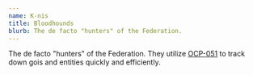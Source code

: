 ```yaml
---
name: K-nis
title: Bloodhounds
blurb: The de facto "hunters" of the Federation.
---
```


The de facto "hunters" of the Federation. They utilize [OCP-051](ocp/051) to track down gois and entities quickly and efficiently.
